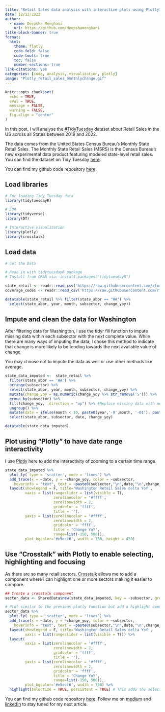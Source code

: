 ```yaml
---
title: "Retail Sales data analysis with interactive plots using Plotly"
date: 12/13/2022 
author:
  - name: Deepsha Menghani 
    url: https://github.com/deepshamenghani
title-block-banner: true
format:
  html:
    theme: flatly
    code-fold: false
    code-tools: true
    toc: false
    number-sections: true
link-citations: yes
categories: [code, analysis, visualization, plotly]
image: "Plotly_retail_sales_monthlychange.gif"
---
```


```r
knitr::opts_chunk$set(
  echo = TRUE,
  eval = TRUE,
  message = FALSE,
  warning = FALSE,
  fig.align = "center"
)
```

In this post, I will analyse the [#TidyTuesday](https://github.com/rfordatascience/tidytuesday/tree/master/) dataset about Retail Sales in the US across all States between 2019 and 2022.

The data comes from the United States Census Bureau's Monthly State Retail Sales. The Monthly State Retail Sales (MSRS) is the Census Bureau's new experimental data product featuring modeled state-level retail sales. You can find the dataset on Tidy Tuesday [here](https://github.com/rfordatascience/tidytuesday/tree/master/data/2022/2022-12-13).

::: callout-tip
You can find my github code repository [here](https://github.com/deepshamenghani/tidytuesday/tree/master/2022/Week_50_RetailSales).
:::

## Load libraries

```r

# For loading Tidy Tuesday data
library(tidytuesdayR)

# EDA
library(tidyverse)
library(DT)

# Interactive visualization
library(plotly)
library(crosstalk)

```

## Load data

```r
# Get the Data

# Read in with tidytuesdayR package 
# Install from CRAN via: install.packages("tidytuesdayR")

state_retail <- readr::read_csv('https://raw.githubusercontent.com/rfordatascience/tidytuesday/master/data/2022/2022-12-13/state_retail.csv',  col_types = "cciciiccc")
coverage_codes <- readr::read_csv('https://raw.githubusercontent.com/rfordatascience/tidytuesday/master/data/2022/2022-12-13/coverage_codes.csv')
```

```r
datatable(state_retail %>% filter(state_abbr == "WA") %>% 
  select(state_abbr, year, month, subsector, change_yoy))

```

## Impute and clean the data for Washington

After filtering data for Washington, I use the tidyr fill function to impute missing data within each subsector with the next complete value. While there are many ways of imputing the data, I chose this method to indicate that change is more likely to be tending towards the next available value of change.

You may choose not to impute the data as well or use other methods like average.

```r
state_data_imputed <-  state_retail %>% 
  filter(state_abbr == 'WA') %>%
  arrange(subsector) %>% 
  select(state_abbr, year, month, subsector, change_yoy) %>% 
  mutate(change_yoy = as.numeric(change_yoy %>% str_remove('S'))) %>% 
  group_by(subsector) %>% 
  fill(change_yoy, .direction = "up") %>% #Replace missing data with next good value within the group
  ungroup() %>% 
  mutate(date = ifelse(month < 10, paste0(year,'-0',month, '-01'), paste0(year,'-',month, '-01'))) %>% # Create a readable date column
  select(state_abbr, subsector, date, change_yoy)

datatable(state_data_imputed)

```

## Plot using "Plotly" to have date range interactivity

I use [Plotly](https://cran.r-project.org/web/packages/plotly/index.html) here to add the interactivity of zooming to a certain time range.

```r
state_data_imputed %>% 
  plot_ly( type = 'scatter', mode = 'lines') %>%
  add_trace(x = ~date, y = ~change_yoy, color = ~subsector,
    hoverinfo = "text", text = ~paste0(subsector,"\n",date,"\n",change_yoy)) %>%
  layout(showlegend = F, title='Washington Retail Sales delta YoY',
         xaxis = list(rangeslider = list(visible = T),
                      zerolinecolor = '#ffff',
                      zerolinewidth = 2,
                      gridcolor = 'ffff',
                      title = ''),
         yaxis = list(zerolinecolor = '#ffff',
                      zerolinewidth = 2,
                      gridcolor = 'ffff',
                      title = 'Change YoY',
                      range=list(-150, 500)),
         plot_bgcolor='#e5ecf6', width = 750, height = 450)


```

## Use "Crosstalk" with Plotly to enable selecting, highlighting and focusing

As there are so many retail sectors, [Crosstalk](https://cran.r-project.org/web/packages/crosstalk/index.html) allows me to add a component where I can highlight one or more sectors making it easier to compare.

```r

## Create a crosstalk component
sector_data <- SharedData$new(state_data_imputed, key = ~subsector, group = "Select a Retail Sector")

# Plot similar to the previous plotly function but add a highlight command
sector_data %>% 
  plot_ly( type = 'scatter', mode = 'lines') %>%
  add_trace(x = ~date, y = ~change_yoy, color = ~subsector,
    hoverinfo = "text", text = ~paste0(subsector,"\n",date,"\n",change_yoy)) %>%
  layout(showlegend = F, title='Washington Retail Sales delta YoY',
         xaxis = list(rangeslider = list(visible = T))) %>%
  layout(
         xaxis = list(zerolinecolor = '#ffff',
                      zerolinewidth = 2,
                      gridcolor = 'ffff',
                      title = ''),
         yaxis = list(zerolinecolor = '#ffff',
                      zerolinewidth = 2,
                      gridcolor = 'ffff',
                      title = 'Change YoY',
                      range=list(-150, 500)),
         plot_bgcolor='#e5ecf6', width = 750) %>%
  highlight(selectize = TRUE, persistent = TRUE) # This adds the selectize option to easily input sector

```

::: callout-tip
You can find my github code repository [here](https://github.com/deepshamenghani/tidytuesday/tree/master/2022/Week_50_RetailSales). Follow me on [medium](https://medium.com/@menghani.deepsha) and [linkedIn](www.linkedin.com/in/deepshamenghani) to stay tuned for my next article.
:::
